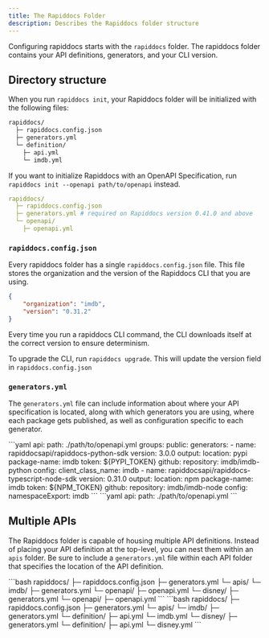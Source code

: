 ```yaml
---
title: The Rapiddocs Folder
description: Describes the Rapiddocs folder structure
---
```


Configuring rapiddocs starts with the `rapiddocs` folder. The rapiddocs folder contains your API definitions,
generators, and your CLI version.

## Directory structure

When you run `rapiddocs init`, your Rapiddocs folder will be initialized with the following files:
```bash
rapiddocs/
  ├─ rapiddocs.config.json
  ├─ generators.yml
  └─ definition/
    ├─ api.yml
    └─ imdb.yml
```

If you want to initialize Rapiddocs with an OpenAPI Specification, run `rapiddocs init --openapi path/to/openapi` instead.
```yaml
rapiddocs/
  ├─ rapiddocs.config.json
  ├─ generators.yml # required on Rapiddocs version 0.41.0 and above
  └─ openapi/
    ├─ openapi.yml
```

### `rapiddocs.config.json`

Every rapiddocs folder has a single `rapiddocs.config.json` file. This file stores the organization and
the version of the Rapiddocs CLI that you are using. 

```json
{
    "organization": "imdb",
    "version": "0.31.2"
}
```

Every time you run a rapiddocs CLI command, the CLI downloads itself at the correct version to ensure 
determinism. 

<Note>To upgrade the CLI, run `rapiddocs upgrade`. This will update the version field in `rapiddocs.config.json` </Note>

### `generators.yml`

The `generators.yml` file can include information about where your API specification is located, along with which generators you are using, where each package gets published, as well as configuration specific to each generator. 

<AccordionGroup>
<Accordion title="generators.yml for Python + TypeScript SDKs">
```yaml
api: 
  path: ./path/to/openapi.yml
groups:
  public:
    generators:
      - name: rapiddocsapi/rapiddocs-python-sdk
        version: 3.0.0
        output:
          location: pypi
          package-name: imdb
          token: ${PYPI_TOKEN}
        github:
          repository: imdb/imdb-python
        config:
          client_class_name: imdb
      - name: rapiddocsapi/rapiddocs-typescript-node-sdk
        version: 0.31.0
        output:
          location: npm
          package-name: imdb
          token: ${NPM_TOKEN}
        github:
          repository: imdb/imdb-node
        config:
          namespaceExport: imdb
```
</Accordion>
<Accordion title="generators.yml for locating an API definition">
```yaml
api: 
  path: ./path/to/openapi.yml
```
</Accordion>
</AccordionGroup>

## Multiple APIs

The Rapiddocs folder is capable of housing multiple API definitions. Instead of placing your API definition at the top-level, you can nest them within an `apis` folder. Be sure to include a `generators.yml` file within each API folder that specifies the location of the API definition. 

<Tabs>
<Tab title="OpenAPI Definition">
```bash
rapiddocs/
  ├─ rapiddocs.config.json
  ├─ generators.yml
  └─ apis/
    └─ imdb/
        ├─ generators.yml
        └─ openapi/
          ├─ openapi.yml
    └─ disney/
        ├─ generators.yml
        └─ openapi/
          ├─ openapi.yml
```
</Tab>
<Tab title="Rapiddocs Definition">
```bash
rapiddocs/
  ├─ rapiddocs.config.json
  ├─ generators.yml
  └─ apis/
    └─ imdb/
        ├─ generators.yml
        └─ definition/
          ├─ api.yml
          └─ imdb.yml
    └─ disney/
        ├─ generators.yml
        └─ definition/
          ├─ api.yml
          └─ disney.yml
```
</Tab>
</Tabs>
